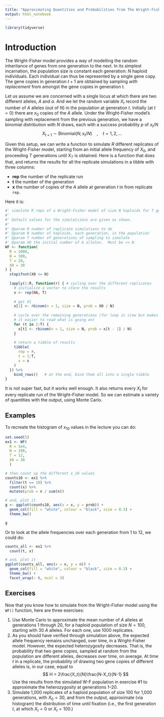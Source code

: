 ```yaml
---
title: "Approximating Quantities and Probabilities from The Wright-Fisher Model"
output: html_notebook
---
```


```r
library(tidyverse)
```

# Introduction

The Wright-Fisher model provides a way of modelling the random inheritance of
genes from one generation to the next.  In its simplest incarnation, the population size
is constant each generation: $N$ haploid individuals.  Each individual can thus be
represented by a single gene copy.  The gene copies in generation $t+1$ are obtained
by sampling _with replacement_ from amongst the gene copies in generation $t$.

Let us assume we are concerned with a single locus at which there are two different
alleles, $A$ and $a$.  And we let the random variable $X_t$ record the number of
$A$ alleles (out of $N$) in the population at generation $t$.  Initially (at $t=0$)
there are $x_0$ copies of the $A$ allele. Under the Wright-Fisher model's
sampling with replacement from the previous generation, we have a binomial distribution with
$N$ draws, each with a success probability $p$ of $x_t/N$
$$
X_{t+1}  \sim \mathrm{Binomial}(N; x_t/N)~~~~,~~~~t = 1, 2, \ldots
$$

Given this setup, we can write a function to simulate $R$ different replicates of the Wright-Fisher
model, starting from an initial allele frequency of $X_0$, and proceeding $T$ generations until $X_T$
is obtained.  Here is a function that does that, and returns the results for all the replicate simulations
in a tibble with three columns:

- **rep** the number of the replicate run
- **t** the number of the generation
- **x** the number of copies of the $A$ allele at generation $t$ in from replicate `rep`.

Here it is:
```r
#' simulate R reps of a Wright-Fisher model of size N haploids for T generations from an initial allele count of X0
#'
#' Default values for the simulatiions are given as shown.
#'
#' @param R number of replicate simulations to do
#' @param N number of haploids, each generation, in the population
#' @param T number of generations of sampling to simulate
#' @param X0 the initial number of A alleles.  Must be <= N
WF <- function(
  R = 1000,
  N = 100,
  T = 20,
  X0 = 30
) {
  stopifnot(X0 <= N)
  
  lapply(1:R, function(r) { # cycling over the different replicates
    # initialize a vector to store the results
    x <- rep(NA, T)
    
    # get X1
    x[1] <- rbinom(n = 1, size = N, prob = X0 / N)
    
    # cycle over the remaining generations (for loop is slow but makes
    # it easier to read what is going on)
    for (t in 2:T) {
      x[t] <- rbinom(n = 1, size = N, prob = x[t - 1] / N)
    }
    
    # return a tibble of results
    tibble(
      rep = r,
      t = 1:T,
      x = x
    )
  }) %>%
    bind_rows()   # at the end, bind them all into a single tibble
}
```

It is not super fast, but it works well enough. It also returns every $X_t$ for every replicate
run of the Wright-Fisher model. So we can estimate a variety of quantities with the output, using
Monte Carlo.

## Examples

To recreate the histogram of $x_{10}$ values in the lecture you can do:
```r
set.seed(5)
ex1 <- WF(
  R = 1e4,
  N = 100,
  T = 12,
  X0 = 30
  )

# then count up the different x_10 values
counts10 <- ex1 %>%
  filter(t == 10) %>%
  count(x) %>%
  mutate(prob = n / sum(n))

# and, plot it
g <- ggplot(counts10, aes(x = x, y = prob)) + 
  geom_col(fill = "white", colour = "black", size = 0.3) +
  theme_bw()

g
```

Or to look at the allele frequencies over each generation from 1 to 12, we could do:
```r
counts_all <- ex1 %>%
  count(t, x)

# and, plot it
ggplot(counts_all, aes(x = x, y = n)) + 
  geom_col(fill = "white", colour = "black", size = 0.3) +
  theme_bw() +
  facet_wrap(~ t, ncol = 3)
```

## Exercises

Now that you know how to simulate from the Wright-Fisher model using the `WF()` function,
here are three exercises:

1. Use Monte Carlo to approximate the mean number of $A$ alleles at generations 1 through 20,
for a haploid population of size $N = 100$, starting with 30 $A$ alleles.
For each one, use 1000 replicates.
1. As you should have verified through simulation above, the expected allele frequency
remains unchanged, over time, in a Wright-Fisher model.  However, the expected heterozygosity
decreases.  That is, the probability that two gene copies, sampled at random from the population
are different alleles, decreases over time, on average.  At time $t$ in a replicate, the
probability of drawing two gene copies of different alleles is, in our case, equal to
$$
H = 2\frac{X_t}{N}\frac{N-X_t}{N-1}
$$
Use the results from the simulated W-F population in exercise #1 to approximate the
heterozygosity at generations 1--20.
1. Simulate 1,000 replicates of a haploid population of size 100 for 1,000 generations,
with $X_0 = 30$, and from the output, approximate (via histogram) the distribution of time until fixation
(i.e., the first generation $t$, at which $X_t = 0$ or $X_t = 100$.)